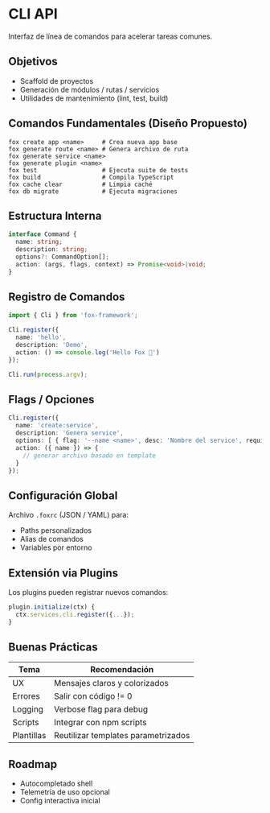 # CLI API

Interfaz de línea de comandos para acelerar tareas comunes.

## Objetivos
- Scaffold de proyectos
- Generación de módulos / rutas / servicios
- Utilidades de mantenimiento (lint, test, build)

## Comandos Fundamentales (Diseño Propuesto)
```
fox create app <name>     # Crea nueva app base
fox generate route <name> # Genera archivo de ruta
fox generate service <name>
fox generate plugin <name>
fox test                  # Ejecuta suite de tests
fox build                 # Compila TypeScript
fox cache clear           # Limpia caché
fox db migrate            # Ejecuta migraciones
```

## Estructura Interna
```ts
interface Command {
  name: string;
  description: string;
  options?: CommandOption[];
  action: (args, flags, context) => Promise<void>|void;
}
```

## Registro de Comandos
```ts
import { Cli } from 'fox-framework';

Cli.register({
  name: 'hello',
  description: 'Demo',
  action: () => console.log('Hello Fox 🦊')
});

Cli.run(process.argv);
```

## Flags / Opciones
```ts
Cli.register({
  name: 'create:service',
  description: 'Genera service',
  options: [ { flag: '--name <name>', desc: 'Nombre del service', required:true } ],
  action: ({ name }) => {
    // generar archivo basado en template
  }
});
```

## Configuración Global
Archivo `.foxrc` (JSON / YAML) para:
- Paths personalizados
- Alias de comandos
- Variables por entorno

## Extensión via Plugins
Los plugins pueden registrar nuevos comandos:
```ts
plugin.initialize(ctx) {
  ctx.services.cli.register({...});
}
```

## Buenas Prácticas
| Tema | Recomendación |
|------|---------------|
| UX | Mensajes claros y colorizados |
| Errores | Salir con código != 0 |
| Logging | Verbose flag para debug |
| Scripts | Integrar con npm scripts |
| Plantillas | Reutilizar templates parametrizados |

## Roadmap
- Autocompletado shell
- Telemetría de uso opcional
- Config interactiva inicial
